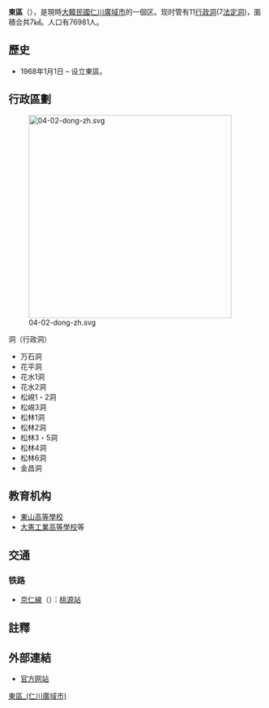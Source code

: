 {{about|韓國仁川的行政區|其他國家或地區的行政區劃|東區}}
{{Infobox settlement
| name                    = 東區
| settlement_type         = [[韩国行政区划|自治區]]
| translit_lang1          = [[韓語|韓語]]
| translit_lang1_type1    = [[諺文|諺文]]
| translit_lang1_info1    = 동구
| translit_lang1_type2    = [[朝鮮汉字|漢字]]
| translit_lang1_info2    = 東區
| translit_lang1_type3    = {{nowrap|[[文化观光部2000年式|文化观光部2000年式]]}}
| translit_lang1_info3    = Dong-gu
| translit_lang1_type4    = {{nowrap|[[馬科恩-賴肖爾表記法|馬科恩-賴肖爾表記法]]}}
| translit_lang1_info4    = Tong-gu
| image_skyline           = Hwadojin Park.JPG
| image_caption           = 花島鎮公園
| image_flag              = Flag of Donggu, Incheon.svg
| image_seal              = 
| image_map               = Dong-gu INCHEON.PNG
| map_caption             = 東區在仁川廣域市的位置
| subdivision_type        = 國家
| subdivision_name        = {{ROK}}
| subdivision_type1       = [[朝鮮地區|地區]]
| subdivision_name1       = [[韓國首都圈|韓國首都圈]]
| subdivision_type2       = 省級行政區
| subdivision_name2       = [[仁川廣域市|仁川廣域市]]
| parts_type              = 行政區劃
| parts                   = 11[[行政洞|行政洞]]、7[[法定洞|法定洞]]
| area_total_km2          = 7.19
| population_total        = 76,981
| population_density_km2  = auto
| population_as_of        = 2006年
| population_blank1_title = 方言
| population_blank1       = [[首爾方言|首爾方言]]
| governing_body          = 東區廳
| leader_title            = 區廳長
| leader_name			  = {{link-ko|許仁煥|허인환}}
| leader_party            = {{MPK}}
| leader_title1           = 國會議員
| leader_name1            = [[許琮植|許琮植]] （{{MPK}}）
| blank1_name             = 區樹
| blank1_info             = [[赤松|赤松]]
| blank2_name             = 區花
| blank2_info             = [[大字杜鵑|大字杜鵑]]
| blank3_name             = 區鳥
| blank3_info             = [[海鷗|海鷗]]
| website                 = {{url|http://www.icdonggu.go.kr/}}
}}
'''東區'''（{{kor|諺=동구|漢=東區|羅=Dong gu|f=y}}），是現時[[大韓民國|大韓民國]][[仁川廣域市|仁川廣域市]]的一個区。现时管有11[[行政洞|行政洞]](7[[法定洞|法定洞]])，面積合共7㎢。人口有76981人。

== 歷史 ==
* 1968年1月1日 – 设立東區。
== 行政區劃 ==
[[File:04-02-dong-zh.svg|400px]]
;洞（行政洞）
*万石洞　
*花平洞
*花水1洞
*花水2洞
*松峴1・2洞
*松峴3洞
*松林1洞
*松林2洞
*松林3・5洞
*松林4洞
*松林6洞　
*金昌洞

==教育机构==
*[[東山高等學校|東山高等學校]]
*[[大憲工業高等學校|大憲工業高等學校]]等
==交通==
===铁路===
*[[京仁線|京仁線]]（{{韓國都市鐵道|SM1}}）：[[桃源站_(仁川)|桃源站]]

== 註釋 ==
{{reflist}}

== 外部連結 ==
* [http://www.icdonggu.go.kr/foreign/chinese/main.asp 官方网站] {{Wayback|url=http://www.icdonggu.go.kr/foreign/chinese/main.asp |date=20200329023837 }}
{{仁川廣域市行政區劃}}

{{korea-stub}}

{{DEFAULTSORT:Dong-gu}}
[[Category:東區_(仁川廣域市)|]]